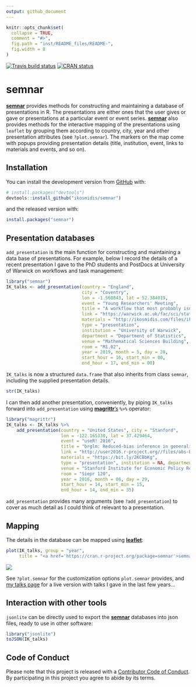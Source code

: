 ```yaml
---
output: github_document
---
```


```r
knitr::opts_chunk$set(
  collapse = TRUE,
  comment = "#>",
  fig.path = "inst/README_files/README-",
  fig.width = 8
)
```
<!-- badges: start -->
[![Travis build status](https://travis-ci.org/ikosmidis/semnar.svg?branch=master)](https://travis-ci.org/ikosmidis/semnar)
[![CRAN status](https://www.r-pkg.org/badges/version/semnar)](https://cran.r-project.org/package=semnar)
<!-- badges: end -->

# semnar

[**semnar**](https://github.com/ikosmidis/semnar) provides methods for constructing and maintaining a database of presentations in R. The presentations are either ones that the user gives or gave or presentations at a particular event or event series. [**semnar**](https://github.com/ikosmidis/semnar) also provides methods for the interactive mapping of the presentations using `leaflet` by grouping them according to country, city, year and other presentation attributes (see `?plot.semnar`). The markers on the map come with popups providing presentation details (title, institution, event, links to materials and events, and so on).

## Installation

You can install the development version from [GitHub](https://github.com/) with:
```r
# install.packages("devtools")
devtools::install_github("ikosmidis/semnar")
```
and the released version with:
```r
install.packages("semnar")
```

## Presentation databases

`add_presentation` is the main function for constructing and maintaining a data base of presentations. For example, below I record the details of a recent presentation I gave to the PhD students and PostDocs at University of Warwick on workflows and task management:
```r
library("semnar")
IK_talks <- add_presentation(country = "England",
                             city = "Coventry",
                             lon = -1.560843, lat = 52.384019,
                             event = "Young Researchers' Meeting",
                             title = "A workflow that most probably isn't yours",
                             link = "https://warwick.ac.uk/fac/sci/statistics/news/yrm/",
                             materials = "http://ikosmidis.com/files/ikosmidis_YRM_2019.pdf",
                             type = "presentation",
                             institution = "University of Warwick",
                             department = "Department of Statistics",
                             venue = "Mathematical Sciences Building",
                             room = "M1.02",
                             year = 2019, month = 5, day = 28,
                             start_hour = 16, start_min = 00,
                             end_hour = 17, end_min = 00)
```
`IK_talks` is now a structured `data.frame` that also inherits from class `semnar`, including the supplied presentation details.
```r
str(IK_talks)
```

I can then add another presentation, conveniently, by piping `IK_talks` forward into `add_presentation` using [**magrittr**'s](https://cran.r-project.org/package=magrittr) `%>%` operator:
```r
library("magrittr")
IK_talks <- IK_talks %>%
    add_presentation(country = "United States", city = "Stanford",
                     lon = -122.165330, lat = 37.429464,
                     event = "useR! 2016",
                     title = "brglm: Reduced-bias inference in generalized linear models",
                     link = "http://user2016.r-project.org//files/abs-book.pdf",
                     materials = "https://bit.ly/2KCBbKg",
                     type = "presentation", institution = NA, department = NA,
                     venue = "Stanford Institute for Economic Policy Research",
                     room = "Siepr 120",
                     year = 2016, month = 06, day = 29,
                     start_hour = 14, start_min = 15,
                     end_hour = 14, end_min = 35)
```

`add_presentation` provides many arguments (see `?add_presentation`) to cover as much detail as I could think of relevant to a presentation.

## Mapping
The details in the database can be mapped using [**leaflet**](https://cran.r-project.org/package=leaflet):
```r
plot(IK_talks, group = "year",
     title = "<a href='https://cran.r-project.org/package=semnar'>semnar</a> map")
```

![](inst/README_files/IK_talks.png)


See `?plot.semnar` for the customization options `plot.semnar` provides, and [my talks page](http://ikosmidis.com/talks) for a live version with talks I gave in the last few years...

## Interaction with other tools
`jsonlite` can be directly used to export the [**semnar**](https://github.com/ikosmidis/semnar) databases into json files, ready to use in other software:
```r
library("jsonlite")
toJSON(IK_talks)
```

## Code of Conduct

Please note that this project is released with a [Contributor Code of Conduct](https://github.com/ikosmidis/semnar/blob/master/CONDUCT.md). By participating in this project you agree to abide by its terms.
